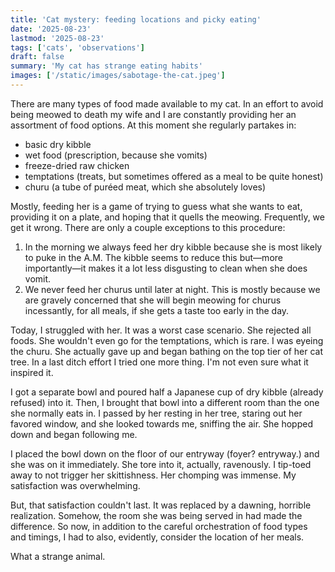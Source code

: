 ```yaml
---
title: 'Cat mystery: feeding locations and picky eating'
date: '2025-08-23'
lastmod: '2025-08-23'
tags: ['cats', 'observations']
draft: false
summary: 'My cat has strange eating habits'
images: ['/static/images/sabotage-the-cat.jpeg']
---
```


There are many types of food made available to my cat. In an effort to avoid being meowed to death my wife and I
are constantly providing her an assortment of food options. At this moment she regularly partakes in:

- basic dry kibble
- wet food (prescription, because she vomits)
- freeze-dried raw chicken
- temptations (treats, but sometimes offered as a meal to be quite honest)
- churu (a tube of puréed meat, which she absolutely loves)

Mostly, feeding her is a game of trying to guess what she wants to eat, providing it on a plate, and hoping that
it quells the meowing. Frequently, we get it wrong. There are only a couple exceptions to this procedure:

1. In the morning we always feed her dry kibble because she is most likely to puke in the A.M. The kibble seems to
reduce this but&mdash;more importantly&mdash;it makes it a lot less disgusting to clean when she does vomit.
2. We never feed her churus until later at night. This is mostly because we are gravely concerned that she will
begin meowing for churus incessantly, for all meals, if she gets a taste too early in the day.

Today, I struggled with her. It was a worst case scenario. She rejected all foods. She wouldn't even go for the
temptations, which is rare. I was eyeing the churu. She actually gave up and began bathing on the top tier of her
cat tree. In a last ditch effort I tried one more thing. I'm not even sure what it inspired it.

I got a separate bowl and poured half a Japanese cup of dry kibble (already refused) into it. Then, I brought that
bowl into a different room than the one she normally eats in. I passed by her resting in her tree, staring out her
favored window, and she looked towards me, sniffing the air. She hopped down and began following me. 

I placed the bowl down on the floor of our entryway (foyer? entryway.) and she was on it immediately. She tore into
it, actually, ravenously. I tip-toed away to not trigger her skittishness. Her chomping was immense. My satisfaction
was overwhelming.

But, that satisfaction couldn't last. It was replaced by a dawning, horrible realization. Somehow, the room she was
being served in had made the difference. So now, in addition to the careful orchestration of food types and timings,
I had to also, evidently, consider the location of her meals.

What a strange animal.